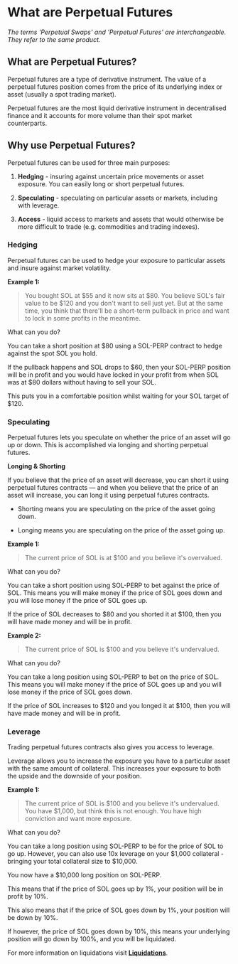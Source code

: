# What are Perpetual Futures

_The terms 'Perpetual Swaps' and 'Perpetual Futures' are interchangeable. They refer to the same product._

## What are Perpetual Futures?

Perpetual futures are a type of derivative instrument. The value of a perpetual futures position comes from the price of its underlying index or asset (usually a spot trading market).

Perpetual futures are the most liquid derivative instrument in decentralised finance and it accounts for more volume than their spot market counterparts.

## Why use Perpetual Futures?

Perpetual futures can be used for three main purposes:

1.  **Hedging** - insuring against uncertain price movements or asset exposure. You can easily long or short perpetual futures.

2.  **Speculating** - speculating on particular assets or markets, including with leverage.

3.  **Access** - liquid access to markets and assets that would otherwise be more difficult to trade (e.g. commodities and trading indexes).

### Hedging

Perpetual futures can be used to hedge your exposure to particular assets and insure against market volatility.

**Example 1:**

> You bought SOL at \$55 and it now sits at \$80. You believe SOL's fair value to be \$120 and you don't want to sell just yet. But at the same time, you think that there'll be a short-term pullback in price and want to lock in some profits in the meantime.

What can you do?

You can take a short position at \$80 using a SOL-PERP contract to hedge against the spot SOL you hold.

If the pullback happens and SOL drops to \$60, then your SOL-PERP position will be in profit and you would have locked in your profit from when SOL was at $80 dollars without having to sell your SOL.

This puts you in a comfortable position whilst waiting for your SOL target of \$120.

### Speculating

Perpetual futures lets you speculate on whether the price of an asset will go up or down. This is accomplished via longing and shorting perpetual futures.

**Longing & Shorting**

If you believe that the price of an asset will decrease, you can short it using perpetual futures contracts — and when you believe that the price of an asset will increase, you can long it using perpetual futures contracts.

*   Shorting means you are speculating on the price of the asset going down.

*   Longing means you are speculating on the price of the asset going up.

**Example 1:**

> The current price of SOL is at \$100 and you believe it's overvalued.

What can you do?

You can take a short position using SOL-PERP to bet against the price of SOL. This means you will make money if the price of SOL goes down and you will lose money if the price of SOL goes up.

If the price of SOL decreases to \$80 and you shorted it at \$100, then you will have made money and will be in profit.

**Example 2:**

> The current price of SOL is \$100 and you believe it's undervalued.

What can you do?

You can take a long position using SOL-PERP to bet on the price of SOL. This means you will make money if the price of SOL goes up and you will lose money if the price of SOL goes down.

If the price of SOL increases to \$120 and you longed it at \$100, then you will have made money and will be in profit.

### Leverage

Trading perpetual futures contracts also gives you access to leverage.

Leverage allows you to increase the exposure you have to a particular asset with the same amount of collateral. This increases your exposure to both the upside and the downside of your position.

**Example 1:**

> The current price of SOL is \$100 and you believe it's undervalued. You have \$1,000, but think this is not enough. You have high conviction and want more exposure.

What can you do?

You can take a long position using SOL-PERP to be for the price of SOL to go up. However, you can also use 10x leverage on your \$1,000 collateral - bringing your total collateral size to $10,000.

You now have a \$10,000 long position on SOL-PERP.

This means that if the price of SOL goes up by 1%, your position will be in profit by 10%.

This also means that if the price of SOL goes down by 1%, your position will be down by 10%.

If however, the price of SOL goes down by 10%, this means your underlying position will go down by 100%, and you will be liquidated.

For more information on liquidations visit [**Liquidations**](/liquidations/liquidations).

